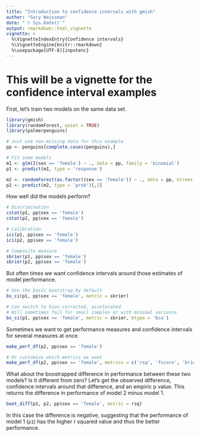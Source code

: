 ```yaml
---
title: "Introduction to confidence intervals with gmish"
author: "Gary Weissman"
date: "`r Sys.Date()`"
output: rmarkdown::html_vignette
vignette: >
  %\VignetteIndexEntry{Confidence intervals}
  %\VignetteEngine{knitr::rmarkdown}
  %\usepackage[UTF-8]{inputenc}
---
```


# This will be a vignette for the confidence interval examples

First, let's train two models on the same data set.

```r
library(gmish)
library(randomForest, quiet = TRUE)
library(palmerpenguins)

# Just use non-missing data for this example
pp <- penguins[complete.cases(penguins),]

# Fit some models
m1 <- glm(I(sex == 'female') ~ ., data = pp, family = 'binomial')
p1 <- predict(m1, type = 'response')

m2 <- randomForest(as.factor((sex == 'female')) ~ ., data = pp, ntrees = 50)
p2 <- predict(m2, type = 'prob')[,2]

```

How well did the models perform?

```r
# Discrimination
cstat(p1, pp$sex == 'female')
cstat(p2, pp$sex == 'female')

# Calibration
ici(p1, pp$sex == 'female')
ici(p2, pp$sex == 'female')

# Composite measure
sbrier(p1, pp$sex == 'female')
sbrier(p2, pp$sex == 'female')
```

But often times we want confidence intervals around those estimates of model performance.

```r
# Use the basic bootstrap by default
bs_ci(p1, pp$sex == 'female', metric = sbrier)

# Can switch to bias-corrected, accelerated
# Will sometimes fail for small samples or with minimal variance
bs_ci(p1, pp$sex == 'female', metric = sbrier, btype = 'bca')
```

Sometimes we want to get performance measures and confidence intervals for several measures at once.

```r
make_perf_df(p2, pp$sex == 'female')

# Or customize which metrics we want
make_perf_df(p2, pp$sex == 'female', metrics = c('rsq', 'fscore', 'brier'))
```

What about the boostrapped difference in performance between these two models? Is it different from zero? Let's get the observed difference, confidence intervals around that difference, and an empiric p value. This returns the difference in performance of model 2 minus model 1.

```r
boot_diff(p1, p2, pp$sex == 'female', metric = rsq)
```

In this case the difference is negative, suggesting that the performance of model 1 (`p1`) has the higher r squared value and thus the better performance.
